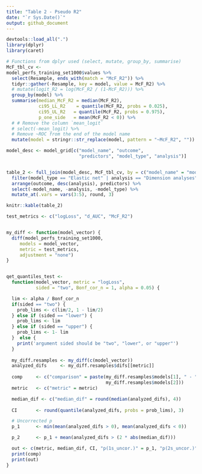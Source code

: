 ```yaml
---
title: "Table 2 - Pseudo R2"
date: "`r Sys.Date()`"
output: github_document
---
```


```r
devtools::load_all(".")
library(dplyr)
library(caret)
```


```r
# Functions from dplyr used (select, mutate, group_by, summarise)
McF_tbl_cv <-
model_perfs_training_set1000$values %>% 
  select(Resample, ends_with(match = "McF_R2")) %>% 
  tidyr::gather(-Resample, key = model, value = McF_R2) %>%
  # mutate(logit_R2 = log(McF_R2 / (1-McF_R2))) %>% 
  group_by(model) %>% 
  summarise(median_McF_R2 = median(McF_R2),
            ci95_LL_R2    = quantile(McF_R2, probs = 0.025),
            ci95_UL_R2   = quantile(McF_R2, probs = 0.975),
            p_one_side   = mean(McF_R2 < 0)) %>% 
  # # Remove the column `mean_logit` 
  # select(-mean_logit) %>% 
  # Remove ~ROC from the end of the model name
  mutate(model = stringr::str_replace(model, pattern = "~McF_R2", ""))

```

```r
model_desc <- model_grid[c("model_name", "outcome", 
                           "predictors", "model_type", "analysis")]


table_2 <- full_join(model_desc, McF_tbl_cv, by = c("model_name" = "model")) %>% 
  filter(model_type == "Elastic net" | analysis == "Dimension analyses") %>% 
  arrange(outcome, desc(analysis), predictors) %>% 
  select(-model_name, -analysis, -model_type) %>% 
  mutate_at(.vars = vars(3:5), round, 3)
```



```r
knitr::kable(table_2)
```



```r
test_metrics <- c("logLoss", "d_AUC", "McF_R2") 


my_diff <- function(model_vector) {
  diff(model_perfs_training_set1000, 
     models = model_vector,
     metric = test_metrics,
     adjustment = "none")
}


qet_quantiles_test <- 
  function(model_vector, metric = "logLoss", 
           sided = "two", Bonf_cor_n = 1, alpha = 0.05) {

  lim <- alpha / Bonf_cor_n
  if(sided == "two") {
    prob_lims <- c(lim/2, 1 - lim/2)
  } else if (sided == "lower") {
    prob_lims <- lim 
  } else if (sided == "upper") {
    prob_lims <- 1- lim 
  }  else {
    print('argument sided should be "two", "lower", or "upper"')
  }
  
  my_diff.resamples <- my_diff(c(model_vector))
  analyzed_difs     <- my_diff.resamples$difs[[metric]]
  
  comp     <- c("comparison" = paste(my_diff.resamples$models[1], " - ",
                                     my_diff.resamples$models[2]))
  metric   <- c("metric" = metric)

  median_dif <- c("median_dif" = round(median(analyzed_difs), 4))
  
  CI       <- round(quantile(analyzed_difs, probs = prob_lims), 3)

  # Uncorrected p
  p_1      <- min(mean(analyzed_difs > 0), mean(analyzed_difs < 0))

  p_2      <- p_1 + mean(analyzed_difs > (2 * abs(median_dif)))

  out <- c(metric, median_dif, CI, "p(1s_uncor.)" = p_1, "p(2s_uncor.)" = p_2)
  print(comp)
  print(out)
}
```




